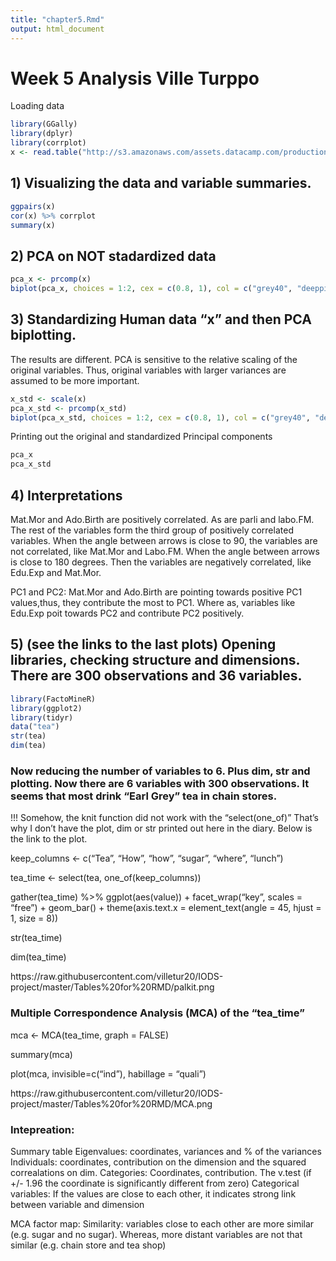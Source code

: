 ```yaml
---
title: "chapter5.Rmd"
output: html_document
---
```

# Week 5 Analysis Ville Turppo

Loading data

```r
library(GGally)
library(dplyr)
library(corrplot)
x <- read.table("http://s3.amazonaws.com/assets.datacamp.com/production/course_2218/datasets/human2.txt", sep = "," , header = TRUE)
```


## 1) Visualizing the data and variable summaries.

```r
ggpairs(x)
cor(x) %>% corrplot
summary(x)
```

## 2) PCA on NOT stadardized data

```r
pca_x <- prcomp(x)
biplot(pca_x, choices = 1:2, cex = c(0.8, 1), col = c("grey40", "deeppink2"))
```

## 3) Standardizing Human data "x" and then PCA biplotting.
The results are different. PCA is sensitive to the relative scaling of the original variables. Thus, original variables with larger variances are assumed to be more important.

```r
x_std <- scale(x)
pca_x_std <- prcomp(x_std)
biplot(pca_x_std, choices = 1:2, cex = c(0.8, 1), col = c("grey40", "deeppink2"))
```


Printing out the original and standardized Principal components
```r
pca_x
pca_x_std
```



## 4) Interpretations

Mat.Mor and Ado.Birth are positively correlated. As are parli and labo.FM. The rest of the variables form the third group of positively correlated variables.
When the angle between arrows is close to 90, the variables are not correlated, like Mat.Mor and Labo.FM.
When the angle between arrows is close to 180 degrees. Then the variables are negatively correlated, like Edu.Exp and Mat.Mor.

PC1 and PC2: Mat.Mor and Ado.Birth are pointing towards positive PC1 values,thus, they contribute the most to PC1. Where as, variables like Edu.Exp poit towards PC2 and contribute PC2 positively.



## 5) (see the links to the last plots) Opening libraries, checking structure and dimensions. There are 300 observations and 36 variables. 

```r
library(FactoMineR)
library(ggplot2)
library(tidyr)
data("tea")
str(tea)
dim(tea)
```



### Now reducing the number of variables to 6. Plus dim, str and plotting. Now there are 6 variables with 300 observations. It seems that most drink "Earl Grey" tea in chain stores.
!!! Somehow, the knit function did not work with the "select(one_of)" That's why I don't have the plot, dim or str printed out here in the diary. Below is the link to the plot.

keep_columns <- c("Tea", "How", "how", "sugar", "where", "lunch")

tea_time <- select(tea, one_of(keep_columns))

gather(tea_time) %>% ggplot(aes(value)) + facet_wrap("key", scales = "free") + geom_bar() + theme(axis.text.x = element_text(angle = 45, hjust = 1, size = 8))

str(tea_time)

dim(tea_time)

https://raw.githubusercontent.com/villetur20/IODS-project/master/Tables%20for%20RMD/palkit.png




### Multiple Correspondence Analysis (MCA) of the "tea_time"

mca <- MCA(tea_time, graph = FALSE)

summary(mca)

plot(mca, invisible=c("ind"), habillage = "quali")

https://raw.githubusercontent.com/villetur20/IODS-project/master/Tables%20for%20RMD/MCA.png



### Intepreation:

Summary table
Eigenvalues: coordinates, variances and % of the variances
Individuals: coordinates, contribution on the dimension and the squared correalations on dim.
Categories: Coordinates, contribution. The v.test (if +/- 1.96 the coordinate is significantly different from zero)
Categorical variables: If the values are close to each other, it indicates strong link between variable and dimension

MCA factor map:
Similarity: variables close to each other are more similar (e.g. sugar and no sugar). Whereas, more distant variables are not that similar (e.g. chain store and tea shop)




